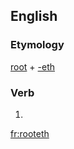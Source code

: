 ==English==

===Etymology===
[[root]] + [[-eth]]

===Verb===
{{infl|en|verb form}}

# {{archaic third-person singular of|root}}

[[fr:rooteth]]